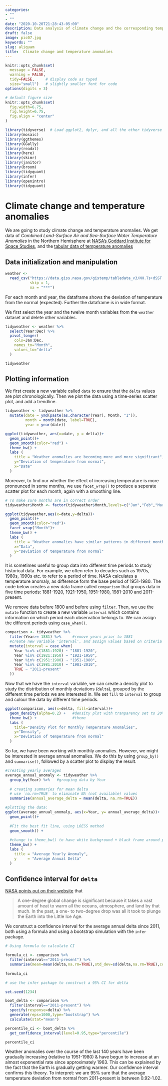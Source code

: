 ```yaml
---
categories:
- ""
- ""
date: "2020-10-20T21:28:43-05:00"
description: Data analysis of climate change and the corresponding temperature anomalies 
draft: false
image: pic07.jpg
keywords: ""
slug: aliquam
title:  Climate change and temperature anomalies 
---
```


```r
knitr::opts_chunk$set(
  message = FALSE, 
  warning = FALSE, 
  tidy=FALSE,     # display code as typed
  size="small")   # slightly smaller font for code
options(digits = 3)

# default figure size
knitr::opts_chunk$set(
  fig.width=6.75, 
  fig.height=6.75,
  fig.align = "center"
)
```

```r
library(tidyverse)  # Load ggplot2, dplyr, and all the other tidyverse packages
library(mosaic)
library(ggthemes)
library(GGally)
library(readxl)
library(here)
library(skimr)
library(janitor)
library(broom)
library(tidyquant)
library(infer)
library(openintro)
library(tidyquant)
```


# Climate change and temperature anomalies 

We are going to study climate change and temperature anomalies. We get data of *Combined Land-Surface Air and Sea-Surface Water Temperature Anomalies* in the Northern Hemisphere at [NASA's Goddard Institute for Space Studies](https://data.giss.nasa.gov/gistemp), and the [tabular data of temperature anomalies](https://data.giss.nasa.gov/gistemp/tabledata_v3/NH.Ts+dSST.txt)


## Data initialization and manipulation


```r

weather <- 
  read_csv("https://data.giss.nasa.gov/gistemp/tabledata_v3/NH.Ts+dSST.csv", 
           skip = 1, 
           na = "***")

```



For each month and year, the dataframe shows the deviation of temperature from the normal (expected). Further the dataframe is in wide format. 

We first select the year and the twelve month variables from the `weather` dataset and delete other variables.
```r
tidyweather <- weather %>%
  select(Year:Dec) %>%
  pivot_longer(
    cols=Jan:Dec,
    names_to="Month",
    values_to="delta"
  )

tidyweather
```

## Plotting information

We first create a new variable called `data` to ensure that the `delta` values are plot chronologically. Then we plot the data using a time-series scatter plot, and add a trendline.
```r

tidyweather <- tidyweather %>%
  mutate(date = ymd(paste(as.character(Year), Month, "1")),
         month = month(date, label=TRUE),
         year = year(date))

ggplot(tidyweather, aes(x=date, y = delta))+
  geom_point()+
  geom_smooth(color="red") +
  theme_bw() +
  labs (
    title = "Weather anomalies are becoming more and more significant",
    y="Deviation of temperature from normal",
    x="Date"
  )

```


Moreover, to find our whether the effect of increasing temperature is more pronounced in some months, we use `facet_wrap()` to produce a seperate scatter plot for each month, again with a smoothing line.

```r

# To make sure months are in correct order
tidyweather$Month <- factor(tidyweather$Month,levels=c("Jan","Feb","Mar","Apr","May","Jun","Jul","Aug","Sep","Oct","Nov","Dec"))

ggplot(tidyweather,aes(x=date,y=delta))+
  geom_point()+
  geom_smooth(color="red")+
  facet_wrap("Month")+
  theme_bw() +
  labs (
    title = "Weather anomalies have similar patterns in different months",
    x="Data",
    y="Deviation of temperature from normal"
  )

```

It is sometimes useful to group data into different time periods to study historical data. For example, we often refer to decades such as 1970s, 1980s, 1990s etc. to refer to a period of time. NASA calculates a temperature anomaly, as difference form the base period of 1951-1980. The code below creates a new data frame called `comparison` that groups data in five time periods: 1881-1920, 1921-1950, 1951-1980, 1981-2010 and 2011-present.

We remove data before 1800 and before using `filter`. Then, we use the `mutate` function to create a new variable `interval` which contains information on which period each observation belongs to. We can assign the different periods using `case_when()`.

```r

comparison <- tidyweather %>% 
  filter(Year>= 1881) %>%     #remove years prior to 1881
  #create new variable 'interval', and assign values based on criteria below:
  mutate(interval = case_when(
    Year %in% c(1881:1920) ~ "1881-1920",
    Year %in% c(1921:1950) ~ "1921-1950",
    Year %in% c(1951:1980) ~ "1951-1980",
    Year %in% c(1981:2010) ~ "1981-2010",
    TRUE ~ "2011-present"
  ))

```

Now that we have the `interval` variable, we can create a density plot to study the distribution of monthly deviations (`delta`), grouped by the different time periods we are interested in. We set `fill` to `interval` to group and colour the data by different time periods.

```r

ggplot(comparison, aes(x=delta, fill=interval))+
  geom_density(alpha=0.2) +   #density plot with tranparency set to 20%
  theme_bw() +                #theme
  labs (
    title="Density Plot for Monthly Temperature Anomalies",
    y="Density", 
    x="Deviation of temperature from normal"
  )

```

So far, we have been working with monthly anomalies. However, we might be interested in average annual anomalies. We do this by using `group_by()` and `summarise()`, followed by a scatter plot to display the result. 

```r

#creating yearly averages
average_annual_anomaly <- tidyweather %>% 
  group_by(Year) %>%   #grouping data by Year
  
  # creating summaries for mean delta 
  # use `na.rm=TRUE` to eliminate NA (not available) values 
  summarise(annual_average_delta = mean(delta, na.rm=TRUE)) 

#plotting the data:
ggplot(average_annual_anomaly, aes(x=Year, y= annual_average_delta))+
  geom_point()+
  
  #Fit the best fit line, using LOESS method
  geom_smooth() +
  
  #change to theme_bw() to have white background + black frame around plot
  theme_bw() +
  labs (
    title = "Average Yearly Anomaly",
    y     = "Average Annual Delta"
  )                         


```



## Confidence interval for `delta`

[NASA points out on their website](https://earthobservatory.nasa.gov/world-of-change/decadaltemp.php) that 

> A one-degree global change is significant because it takes a vast amount of heat to warm all the oceans, atmosphere, and land by that much. In the past, a one- to two-degree drop was all it took to plunge the Earth into the Little Ice Age.

We construct a confidence interval for the average annual delta since 2011, both using a formula and using a bootstrap simulation with the `infer` package.

```r

# Using formula to calculate CI

formula_ci <- comparison %>% 
  filter(interval=="2011-present") %>%
  summarise(mean=mean(delta,na.rm=TRUE),std_dev=sd(delta,na.rm=TRUE),count=n(),se=std_dev/sqrt(count),CI_95=mean+1.96*se,CI_5=mean-1.96*se)
  
formula_ci
```

```r

# use the infer package to construct a 95% CI for delta

set.seed(1234)

boot_delta <- comparison %>%
  filter(interval=="2011-present") %>%
  specify(response=delta) %>%
  generate(reps=1000,type="bootstrap") %>%
  calculate(stat="mean")

percentile_ci <- boot_delta %>%
  get_confidence_interval(level=0.95,type="percentile")

percentile_ci

```

Weather anomalies over the course of the last 140 years have been gradually increasing (relative to 1951-1980) & have begun to increase at an almost exponential rate since approximately 1963. This can be explained by the fact that the Earth is gradually getting warmer. Our confidence interval confirms this theory. To interpret: we are 95% sure that the average temperature deviation from normal from 2011-present is between 0.92-1.02.



